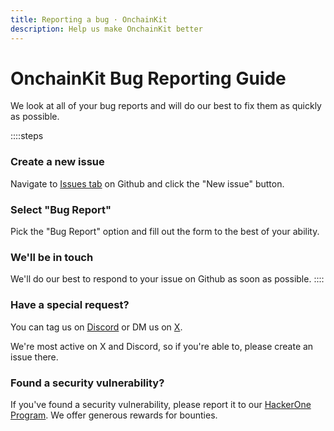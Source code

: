 ```yaml
---
title: Reporting a bug · OnchainKit
description: Help us make OnchainKit better
---
```


# OnchainKit Bug Reporting Guide

We look at all of your bug reports and will do our best to fix them as quickly as possible.

::::steps

### Create a new issue
Navigate to [Issues tab](https://github.com/coinbase/onchainkit/issues) on Github and click the "New issue" button.

### Select "Bug Report"
Pick the "Bug Report" option and fill out the form to the best of your ability. 

### We'll be in touch
We'll do our best to respond to your issue on Github as soon as possible.
::::

### Have a special request?
You can tag us on [Discord](https://discord.com/channels/1220414409550336183/1253768005863739565) or DM us on [X](https://x.com/Onchainkit).

We're most active on X and Discord, so if you're able to, please create an issue there.

### Found a security vulnerability?
If you've found a security vulnerability, please report it to our [HackerOne Program](https://hackerone.com/coinbase?type=team). We offer generous rewards for bounties. 


